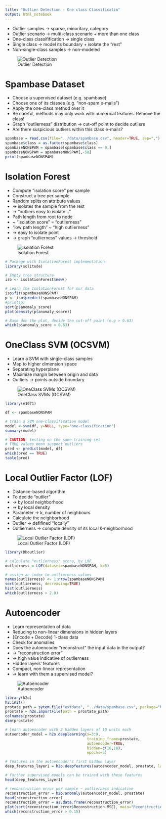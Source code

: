 ```yaml
---
title: "Outlier Detection - One class Classificatio"
output: html_notebook
---
```


* Outlier samples → sparse, minoritary,
category
* Outlier scenario → multi-class scenario +
more than one class
* One-class classifification → single class
* Single class → model its boundary + isolate
the “rest”
* Non-single-class samples → non-modeled

![Outlier Detection](../images/outlier_detection.png)

# Spambase Dataset

* Choose a supervised dataset (e.g. spambase)
* Choose one of its classes (e.g. “non-spam e-mails”)
* Apply the one-class method over it
* Be careful, methods may only work with numerical features. Remove the class!
* Graph “outlierness” distribution → cut-off point to decide
outliers
* Are there suspicious outliers within this class e-mails?

```r
spambase = read.csv(file="../data/spambase.csv", header=TRUE, sep=",")
spambase$class = as.factor(spambase$class)
spambaseNONSPAM = spambase[spambase$class == 0,]
spambaseNONSPAM = spambaseNONSPAM[,-58]
print(spambaseNONSPAM)
```
# Isolation Forest

* Compute “isolation score” per sample
* Construct a tree per sample
* Random splits on attribute values
* → isolates the sample from the rest
* → “outliers easy to isolate...”
* Path length from root to node
* ~ “isolation score” = “outlierness”
* “low path length” ~ “high outlierness”
* → easy to isolate point
* → graph “outlierness” values → threshold

![Isolation Forest](../images/isolation_forest.png)

```r
# Package with IsolationForest implementation
library(solitude)

# Empty tree structure
iso <- isolationForest$new()

# Learn the IsolationForest for our data
iso$fit(spambaseNONSPAM)
p <- iso$predict(spambaseNONSPAM)
#print(p)
sort(p$anomaly_score)
plot(density(p$anomaly_score))

# Base don the plot, decide the cut-off point (e.g > 0.63)
which(p$anomaly_score > 0.63)
```

# OneClass SVM (OCSVM)

* Learn a SVM with single-class samples
* Map to higher dimension space
* Separating hyperplane
* Maximize margin between origin and data
* Outliers → points outside boundary

![OneClass SVMs (OCSVM)](../images/oneclass_svm.png)
```r
library(e1071)

df <- spambaseNONSPAM

# train a SVM one-classification model
model <-svm(df, y=NULL, type='one-classification')
summary(model)

# CAUTION: testing on the same training set
# TRUE values mean suspect outliers
pred <- predict(model, df)
which(pred == TRUE)
table(pred)

```

# Local Outlier Factor (LOF)

* Distance-based algorithm
* To decide “outlier”
* → by local neighborhood
* → by local density
* Parameter → k, number of neighbours
* Calculate the neighborhood
* Outlier → defifined “locally”
* Outlierness → compute density of its local k-neighborhood

![Local Outlier Factor (LOF)](../images/local_outlier_factor.png)

```r
library(DDoutlier)

# calculate "outlierness" score, by LOF
outlierness = LOF(dataset=spambaseNONSPAM, k=5)

# assign an index to outlierness values
names(outlierness) <- 1:nrow(spambaseNONSPAM)
sort(outlierness, decreasing=TRUE)
hist(outlierness)
which(outlierness > 2.0)
```

# Autoencoder

* Learn representation of data
* Reducing to non-linear dimensions in
hidden layers
* {Encode + Decode} 1-class data
* Check for anomalies
* Does the autoencoder “reconstruct” the
input data in the output?
* → “reconstruction error”
* → high value indicative of outlierness
* Hidden layers' features
* Compact, non-linear representation
* → learn with them a supervised model?

![Autoencoder](../images/autoencoder.png)

```r
library(h2o)
h2.init()
protate_path = sytem.file("extdata", "../data/spambase.csv", package="h2o")
prostate = h2o.importFile(path = prostate_path)
colnames(prostate)
dim(prostate)

# learn autoencoder with 2 hidden layers of 10 units each
autoencoder_model = h2o.deeplearning(x=3:9,
                                     training_frame=prostate, 
                                     autoencoder=TRUE,
                                     hidden=c(10,10),
                                     epochs=5)

# features in the autoencoder's first hidden layer
deep_features_layer1 = h2o.deepfeatures(autoencoder_model, prostate, layer=1)

# further supervised models can be trained with these features
head(deep_features_layer1)

# reconstruction error per sample ~ outlierness indicative
reconstruction_error = h2o.anomaly(autoencoder_model, prostate)
head(reconstruction_error)
reconstruction_error = as.data.frame(reconstruction_error)
plot(sort(reconstruction_error$Reconstruction.MSE), main="Reconstruction Error")
which(reconstruction_error > 0.15)
```

